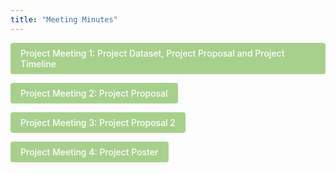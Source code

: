 ```yaml
---
title: "Meeting Minutes"
---
```


<style>
  .custom-btn {
    background-color: #A8D08D; /* 淺綠色背景 */
    color: #FFFFFF; /* 白色文字 */
    padding: 8px 16px; /* 內邊距 */
    border: none; /* 無邊框 */
    border-radius: 4px; /* 圓角 */
    font-size: 14px; /* 字體大小 */
    font-weight: 500; /* 中等字重 */
    cursor: pointer; /* 滑鼠懸停時顯示手型 */
    transition: background-color 0.3s; /* 過渡效果 */
    text-decoration: none; /* 移除底線 */
    display: inline-block; /* 確保按鈕行為 */
  }
  .custom-btn:hover {
    background-color: #3B8C53; /* 懸停時變為較深的綠色 */
  }
</style>

<a href="C:/Trista0114/Group Project/_site/Teams/Minutes/Meeting_Minutes1.html" class="custom-btn">Project Meeting 1: Project Dataset, Project Proposal and Project Timeline</a>

<a href="C:/Trista0114/Group Project/_site/Teams/Minutes/Meeting_Minutes2.html" class="custom-btn">Project Meeting 2:  Project Proposal</a>

<a href="C:/Trista0114/Group Project/_site/Teams/Minutes/Meeting_Minutes3.html" class="custom-btn">Project Meeting 3:  Project Proposal 2</a>

<a href="C:/Trista0114/Group Project/_site/Teams/Minutes/Meeting_Minutes4.html" class="custom-btn">Project Meeting 4:  Project Poster </a>
